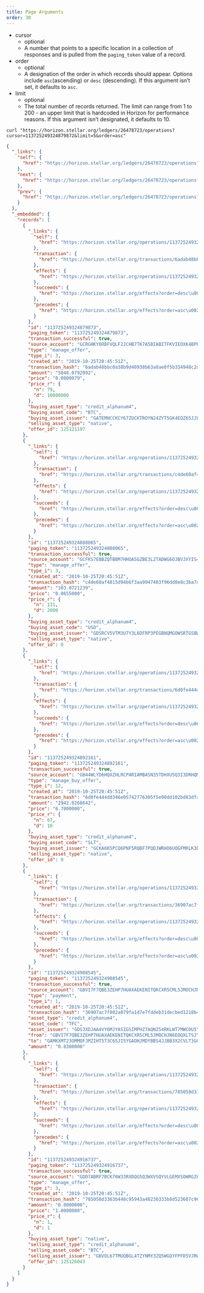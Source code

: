```yaml
---
title: Page Arguments
order: 30
---
```



<NestedTable>

- cursor
  - optional
  - A number that points to a specific location in a collection of responses and is pulled from the `paging_token` value of a record.
- order
  - optional
  - A designation of the order in which records should appear. Options include `asc`(ascending) or `desc` (descending). If this argument isn’t set, it defaults to `asc`.
- limit
  - optional
  - The total number of records returned. The limit can range from 1 to 200 - an upper limit that is hardcoded in Horizon for performance reasons. If this argument isn’t designated, it defaults to 10.

</NestedTable>

<CodeExample title="Example Request">

```cURL
curl "https://horizon.stellar.org/ledgers/26478723/operations?cursor=113725249324879872&limit=5&order=asc"
```

</CodeExample>

<ExampleResponse title="Example Response">

```json
{
  "_links": {
    "self": {
      "href": "https://horizon.stellar.org/ledgers/26478723/operations?cursor=113725249324879872\u0026limit=5\u0026order=asc"
    },
    "next": {
      "href": "https://horizon.stellar.org/ledgers/26478723/operations?cursor=113725249324916737\u0026limit=5\u0026order=asc"
    },
    "prev": {
      "href": "https://horizon.stellar.org/ledgers/26478723/operations?cursor=113725249324879873\u0026limit=5\u0026order=desc"
    }
  },
  "_embedded": {
    "records": [
      {
        "_links": {
          "self": {
            "href": "https://horizon.stellar.org/operations/113725249324879873"
          },
          "transaction": {
            "href": "https://horizon.stellar.org/transactions/6adab48bbc0a38b9d40938b63a8ae0f5b334948c2d5acfb755dea616f98720d1"
          },
          "effects": {
            "href": "https://horizon.stellar.org/operations/113725249324879873/effects"
          },
          "succeeds": {
            "href": "https://horizon.stellar.org/effects?order=desc\u0026cursor=113725249324879873"
          },
          "precedes": {
            "href": "https://horizon.stellar.org/effects?order=asc\u0026cursor=113725249324879873"
          }
        },
        "id": "113725249324879873",
        "paging_token": "113725249324879873",
        "transaction_successful": true,
        "source_account": "GCRGHKY6RBFVQLF2JCHB7TK7A5BIABITFKVIEOXK4BPEIDE446OEFYXZ",
        "type": "manage_offer",
        "type_i": 3,
        "created_at": "2019-10-25T20:45:51Z",
        "transaction_hash": "6adab48bbc0a38b9d40938b63a8ae0f5b334948c2d5acfb755dea616f98720d1",
        "amount": "5048.0792092",
        "price": "0.0000079",
        "price_r": {
          "n": 79,
          "d": 10000000
        },
        "buying_asset_type": "credit_alphanum4",
        "buying_asset_code": "BTC",
        "buying_asset_issuer": "GATEMHCCKCY67ZUCKTROYN24ZYT5GK4EQZ65JJLDHKHRUZI3EUEKMTCH",
        "selling_asset_type": "native",
        "offer_id": 125121197
      },
      {
        "_links": {
          "self": {
            "href": "https://horizon.stellar.org/operations/113725249324888065"
          },
          "transaction": {
            "href": "https://horizon.stellar.org/transactions/c4de60af4815d94b6f3aa9947403f96dd0e8c3ba7d84eccce9c2c798470381ed"
          },
          "effects": {
            "href": "https://horizon.stellar.org/operations/113725249324888065/effects"
          },
          "succeeds": {
            "href": "https://horizon.stellar.org/effects?order=desc\u0026cursor=113725249324888065"
          },
          "precedes": {
            "href": "https://horizon.stellar.org/effects?order=asc\u0026cursor=113725249324888065"
          }
        },
        "id": "113725249324888065",
        "paging_token": "113725249324888065",
        "transaction_successful": true,
        "source_account": "GCFKS7EBBZQTBBM7HHOASGZBE3L2TADWG6OJBVJXYIS44LQFXFL766UB",
        "type": "manage_offer",
        "type_i": 3,
        "created_at": "2019-10-25T20:45:51Z",
        "transaction_hash": "c4de60af4815d94b6f3aa9947403f96dd0e8c3ba7d84eccce9c2c798470381ed",
        "amount": "103.0721239",
        "price": "0.0655000",
        "price_r": {
          "n": 131,
          "d": 2000
        },
        "buying_asset_type": "credit_alphanum4",
        "buying_asset_code": "USD",
        "buying_asset_issuer": "GDSRCV5VTM3U7Y3L6DFRP3PEGBNQMGOWSRTGSBWX6Z3H6C7JHRI4XFJP",
        "selling_asset_type": "native",
        "offer_id": 0
      },
      {
        "_links": {
          "self": {
            "href": "https://horizon.stellar.org/operations/113725249324892161"
          },
          "transaction": {
            "href": "https://horizon.stellar.org/transactions/6d0fe444dd346e05742776305f5e90dd102bd83dfa00a54cfd79bd94753beba0"
          },
          "effects": {
            "href": "https://horizon.stellar.org/operations/113725249324892161/effects"
          },
          "succeeds": {
            "href": "https://horizon.stellar.org/effects?order=desc\u0026cursor=113725249324892161"
          },
          "precedes": {
            "href": "https://horizon.stellar.org/effects?order=asc\u0026cursor=113725249324892161"
          }
        },
        "id": "113725249324892161",
        "paging_token": "113725249324892161",
        "transaction_successful": true,
        "source_account": "GB44WLYD6HQXZHLRCPARIAMBASN35TDHXU5Q3I3DRHQMLLB3CBMIZLY5",
        "type": "manage_buy_offer",
        "type_i": 12,
        "created_at": "2019-10-25T20:45:51Z",
        "transaction_hash": "6d0fe444dd346e05742776305f5e90dd102bd83dfa00a54cfd79bd94753beba0",
        "amount": "2942.0268642",
        "price": "6.7000000",
        "price_r": {
          "n": 67,
          "d": 10
        },
        "buying_asset_type": "credit_alphanum4",
        "buying_asset_code": "SLT",
        "buying_asset_issuer": "GCKA6K5PCQ6PNF5RQBF7PQDJWRHO6UOGFMRLK3DYHDOI244V47XKQ4GP",
        "selling_asset_type": "native",
        "offer_id": 0
      },
      {
        "_links": {
          "self": {
            "href": "https://horizon.stellar.org/operations/113725249324908545"
          },
          "transaction": {
            "href": "https://horizon.stellar.org/transactions/36907ac7f802a079fa1d7e7fddeb31decbed1218b47924243daaa508af8b1bbe"
          },
          "effects": {
            "href": "https://horizon.stellar.org/operations/113725249324908545/effects"
          },
          "succeeds": {
            "href": "https://horizon.stellar.org/effects?order=desc\u0026cursor=113725249324908545"
          },
          "precedes": {
            "href": "https://horizon.stellar.org/effects?order=asc\u0026cursor=113725249324908545"
          }
        },
        "id": "113725249324908545",
        "paging_token": "113725249324908545",
        "transaction_successful": true,
        "source_account": "GBVI7F7QBE3ZEHP7HUAXAEKENITQKCXR5CML5JMOCHJN6EOQXLTSJYJI",
        "type": "payment",
        "type_i": 1,
        "created_at": "2019-10-25T20:45:51Z",
        "transaction_hash": "36907ac7f802a079fa1d7e7fddeb31decbed1218b47924243daaa508af8b1bbe",
        "asset_type": "credit_alphanum4",
        "asset_code": "TFC",
        "asset_issuer": "GDS3XDJAA4VY6MJYASIGSIMPHZ7AQNZ54RKLWT7MWCOU5YKYEVCNLVS3",
        "from": "GBVI7F7QBE3ZEHP7HUAXAEKENITQKCXR5CML5JMOCHJN6EOQXLTSJYJI",
        "to": "GAMKXMT23OMMOFJMZIHT5T3C65JI5YGAOHJMDYBBS4JJBB3X2CVLT3GO",
        "amount": "0.0380000"
      },
      {
        "_links": {
          "self": {
            "href": "https://horizon.stellar.org/operations/113725249324916737"
          },
          "transaction": {
            "href": "https://horizon.stellar.org/transactions/785058d3363b448c95943a40230333b8d523607c9617089bb17c9202a2e7384a"
          },
          "effects": {
            "href": "https://horizon.stellar.org/operations/113725249324916737/effects"
          },
          "succeeds": {
            "href": "https://horizon.stellar.org/effects?order=desc\u0026cursor=113725249324916737"
          },
          "precedes": {
            "href": "https://horizon.stellar.org/effects?order=asc\u0026cursor=113725249324916737"
          }
        },
        "id": "113725249324916737",
        "paging_token": "113725249324916737",
        "transaction_successful": true,
        "source_account": "GDD7ABRF7BCK76W33RXDQG5Q3WXVSQYVLGEMXSOWRGZ6Z3G3M2EM2TCP",
        "type": "manage_offer",
        "type_i": 3,
        "created_at": "2019-10-25T20:45:51Z",
        "transaction_hash": "785058d3363b448c95943a40230333b8d523607c9617089bb17c9202a2e7384a",
        "amount": "0.0000000",
        "price": "1.0000000",
        "price_r": {
          "n": 1,
          "d": 1
        },
        "buying_asset_type": "native",
        "selling_asset_type": "credit_alphanum4",
        "selling_asset_code": "BTC",
        "selling_asset_issuer": "GBVOL67TMUQBGL4TZYNMY3ZQ5WGQYFPFD5VJRWXR72VA33VFNL225PL5",
        "offer_id": 125126043
      }
    ]
  }
}
```

</ExampleResponse>
